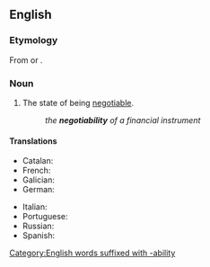 ==English==

===Etymology===
From {{suffix|en|negotiate|ability}} or {{suffix|en|negotiable|ability}}.

===Noun===
{{en-noun|~|negotiabilities}}

# The state of being [[negotiable]].
#: ''the '''negotiability''' of a financial instrument''

====Translations====
{{trans-top|state of being negotiable}}
* Catalan: {{t|ca|negociabilitat|f}}
* French: {{t+|fr|négociabilité|f}}
* Galician: {{t+|gl|negociabilidade|f}}
* German: {{t|de|Verhandelbarkeit|f}} {{qualifier|general sense, not finance}}
{{trans-mid}}
* Italian: {{t+|it|negoziabilità|f}}
* Portuguese: {{t|pt|negociabilidade|f}}
* Russian: {{t+|ru|договороспособность|f}}
* Spanish: {{t|es|negociabilidad|f}}
{{trans-bottom}}

[[Category:English words suffixed with -ability]]